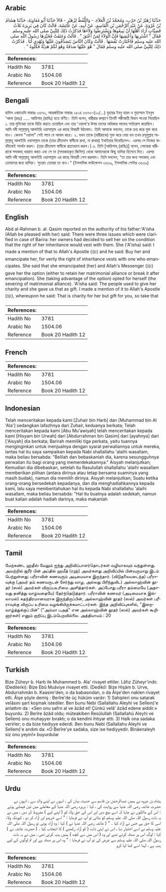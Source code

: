 ## Arabic


<div dir="rtl" lang="ar" style={{fontSize:'larger',backgroundColor:'#f8f9fa',padding:20}}>
حَدَّثَنَا زُهَيْرُ بْنُ حَرْبٍ، وَمُحَمَّدُ بْنُ الْعَلاَءِ، - وَاللَّفْظُ لِزُهَيْرٍ - قَالاَ حَدَّثَنَا أَبُو مُعَاوِيَةَ، حَدَّثَنَا هِشَامُ بْنُ عُرْوَةَ، عَنْ عَبْدِ الرَّحْمَنِ بْنِ الْقَاسِمِ، عَنْ أَبِيهِ، عَنْ عَائِشَةَ، قَالَتْ كَانَ فِي بَرِيرَةَ ثَلاَثُ قَضِيَّاتٍ أَرَادَ أَهْلُهَا أَنْ يَبِيعُوهَا وَيَشْتَرِطُوا وَلاَءَهَا فَذَكَرْتُ ذَلِكَ لِلنَّبِيِّ صلى الله عليه وسلم فَقَالَ ‏"‏ اشْتَرِيهَا وَأَعْتِقِيهَا فَإِنَّ الْوَلاَءَ لِمَنْ أَعْتَقَ ‏"‏ ‏.‏ قَالَتْ وَعَتَقَتْ فَخَيَّرَهَا رَسُولُ اللَّهِ صلى الله عليه وسلم فَاخْتَارَتْ نَفْسَهَا ‏.‏ قَالَتْ وَكَانَ النَّاسُ يَتَصَدَّقُونَ عَلَيْهَا وَتُهْدِي لَنَا ‏.‏ فَذَكَرْتُ ذَلِكَ لِلنَّبِيِّ صلى الله عليه وسلم فَقَالَ ‏"‏ هُوَ عَلَيْهَا صَدَقَةٌ وَهُوَ لَكُمْ هَدِيَّةٌ فَكُلُوهُ ‏"‏ ‏.‏
</div>
<div style={{backgroundColor:'#f8f9fa',padding:20, marginBottom: 10}}><table> <thead> <tr> <th>References:</th> <th></th> </tr> </thead> <tbody><tr><td>Hadith No</td><td>3781</td></tr><tr><td>Arabic No</td><td>1504.06</td></tr><tr><td>Reference</td><td>Book 20 Hadith 12</td></tr></tbody></table></div>

## Bengali


<div dir="ltr" lang="bn" style={{fontSize:'larger',backgroundColor:'#f8f9fa',padding:20}}>
হাদিস একাডেমি নাম্বারঃ ৩৬৭৩, আন্তর্জাতিক নাম্বারঃ ১৫০৪ ৩৬৭৩-(১০/...) যুহায়র ইবনু হারব ও মুহাম্মাদ ইবনুল 'আলা (রহঃ) ..... আয়িশাহ্ (রাযিঃ) হতে বর্ণিত। তিনি বলেন, বারীরার কল্যাণে তিনটি শরীআতী বিধান পাওয়া গিয়েছিল ১. তার মুনিবেরা তাকে বিক্রি করতে চেয়েছিল এবং তার 'ওয়ালা'র উপর তাদের অধিকার লাভের শর্তারোপ করেছিল। আমি নবী সাল্লাল্লাহু আলাইহি ওয়াসাল্লাম এর কাছে বিষয়টি উঠালাম। তিনি আমাকে বললেন, তাকে ক্রয় করে মুক্ত করে দাও। কেননা "ওয়ালা" সেই পাবে যে আযাদ করে। ২. যখন তাকে (বারীরাকে) মুক্ত করে দেয়া হল তখন রসূলুল্লাহ সাল্লাল্লাহু আলাইহি ওয়াসাল্লাম তাকে (তার ক্রীতদাস স্বামীকে রাখা, না রাখার) ইখতিয়ার দিয়েছিলেন। এরপর সে নিজের স্বার্থটাকেই সমর্থন করল। (তার ক্রীতদাস স্বামীকে প্রত্যাখ্যান করল।) ৩. তিনি [আয়িশাহ্ (রাযিঃ)] বলেন, লোকেরা বারীরাকে সদাকাহ্ খয়রাত করত এবং সে তা (সদাকাহকৃত জিনিস) থেকে আমাদেরকে কিছু হাদিয়া হিসেবে দিত। এরপর আমি নবী সাল্লাল্লাহু আলাইহি ওয়াসাল্লাম এর কাছে বিযয়টি পেশ করলাম। তিনি বললেন, “তা তার জন্য সদাকাহ্ এবং তোমাদের জন্য হাদিয়া। সুতরাং তোমরা তা খাও।” (ইসলামিক ফাউন্ডেশন ৩৬৩৯, ইসলামিক সেন্টার ৩৬৩৯)
</div>
<div style={{backgroundColor:'#f8f9fa',padding:20, marginBottom: 10}}><table> <thead> <tr> <th>References:</th> <th></th> </tr> </thead> <tbody><tr><td>Hadith No</td><td>3781</td></tr><tr><td>Arabic No</td><td>1504.06</td></tr><tr><td>Reference</td><td>Book 20 Hadith 12</td></tr></tbody></table></div>

## English


<div dir="ltr" lang="en" style={{fontSize:'larger',backgroundColor:'#f8f9fa',padding:20}}>
Abd al-Rahman b. al. Qasim reported on the authority of his father:'A'isha (Allah be pleased with her) said: There were three issues which were clarified in case of Barira: her owners had decided to sell her on the condition that the right of her inheritance would vest with them. She ('A'isha) said: I made a mention of that to Allah's Apostle (ﷺ) and he said: Buy her and emancipate her, for verily the right of inheritance vests with one who emancipates. She said that she emancipated (her) and Allah's Messenger (ﷺ) gave her the option (either to retain her matrimonial alliance or break it after emancipation). She (taking advantage of the option) opted for herself (the severing of matrimonial alliance). 'A'isha said: The people used to give her charity and she gave us that as gift. I made a mention of it to Allah's Apostle (ﷺ), whereupon he said: That is charity for her but gift for you, so take that
</div>
<div style={{backgroundColor:'#f8f9fa',padding:20, marginBottom: 10}}><table> <thead> <tr> <th>References:</th> <th></th> </tr> </thead> <tbody><tr><td>Hadith No</td><td>3781</td></tr><tr><td>Arabic No</td><td>1504.06</td></tr><tr><td>Reference</td><td>Book 20 Hadith 12</td></tr></tbody></table></div>

## French


<div dir="ltr" lang="fr" style={{fontSize:'larger',backgroundColor:'#f8f9fa',padding:20}}>

</div>
<div style={{backgroundColor:'#f8f9fa',padding:20, marginBottom: 10}}><table> <thead> <tr> <th>References:</th> <th></th> </tr> </thead> <tbody><tr><td>Hadith No</td><td>3781</td></tr><tr><td>Arabic No</td><td>1504.06</td></tr><tr><td>Reference</td><td>Book 20 Hadith 12</td></tr></tbody></table></div>

## Indonesian


<div dir="ltr" lang="id" style={{fontSize:'larger',backgroundColor:'#f8f9fa',padding:20}}>
Telah menceritakan kepada kami [Zuhair bin Harb] dan [Muhammad bin Al 'Ala'] sedangkan lafazhnya dari Zuhair, keduanya berkata; Telah menceritakan kepada kami [Abu Mu'awiyah] telah menceritakan kepada kami [Hisyam bin Urwah] dari [Abdurrahman bin Qasim] dari [ayahnya] dari ['Aisyah] dia berkata; Barirah memiliki tiga perkata, yaitu tuannya menginginkan untuk menjualnya dengan syarat perwaliannya untuk mereka, lantas hal itu saya sampaikan kepada Nabi shallallahu 'alaihi wasallam, maka beliau bersabda: "Belilah dan bebaskanlah dia, karena sesungguhnya perwalian itu bagi orang yang memerdekakannya." Aisyah melanjutkan; Kemudian dia dibebaskan, setelah itu Rasulullah shallallahu 'alaihi wasallam memberikan pilihan (antara dirinya atau tetap bersama suaminya yang masih budak), namun dia memilih dirinya. Aisyah melanjutkan; Suatu ketika orang-orang bersedekah kepadanya, dan dia menghadiahkannya kepada kami, lalu saya memberitahukan hal itu kepada Nabi shallallahu 'alaihi wasallam, maka beliau bersabda: "Hal itu buatnya adalah sedekah, namun buat kalian adalah hadiah darinya, maka makanlah
</div>
<div style={{backgroundColor:'#f8f9fa',padding:20, marginBottom: 10}}><table> <thead> <tr> <th>References:</th> <th></th> </tr> </thead> <tbody><tr><td>Hadith No</td><td>3781</td></tr><tr><td>Arabic No</td><td>1504.06</td></tr><tr><td>Reference</td><td>Book 20 Hadith 12</td></tr></tbody></table></div>

## Tamil


<div dir="ltr" lang="ta" style={{fontSize:'larger',backgroundColor:'#f8f9fa',padding:20}}>
மேற்கண்ட ஹதீஸ் மேலும் ஐந்து அறிவிப்பாளர்தொடர்கள் வழியாகவும் வந்துள்ளது. அவற்றில் ஜரீர் பின் அப்தில் ஹமீத் (ரஹ்) அவர்களது அறிவிப்பில் பின்வருமாறு இடம் பெற்றுள்ளது: பரீராவின் கணவரும் அடிமையாக இருந்தார். (விடுதலையடைந்த) பரீராவுக்கு (அவர் தம் கணவருடன் சேர்ந்து வாழ, அல்லது பிரிந்துவிட) அல்லாஹ்வின் தூதர் (ஸல்) அவர்கள் விருப்பஉரிமை அளித்தார்கள். அப்போது பரீரா தம்மையே (அதாவது தனித்து வாழ்வதையே) தேர்ந்தெடுத்தார். பரீராவின் கணவர் (அடிமையாக இல்லாமல்) சுதந்திரமானவராக இருந்திருப்பின், அல்லாஹ்வின் தூதர் (ஸல்) அவர்கள் பரீராவுக்கு விருப்ப உரிமை வழங்கியிருக்கமாட்டார்கள். இந்த அறிவிப்புகளில், "இறைவாழ்த்துக்குப் பின்" ("அம்மா பஅத்" என அல்லாஹ்வின் தூதர் (ஸல்) அவர்கள் கூறினார்கள்) எனும் குறிப்பு இடம்பெறவில்லை. அத்தியாயம் : 20
</div>
<div style={{backgroundColor:'#f8f9fa',padding:20, marginBottom: 10}}><table> <thead> <tr> <th>References:</th> <th></th> </tr> </thead> <tbody><tr><td>Hadith No</td><td>3781</td></tr><tr><td>Arabic No</td><td>1504.06</td></tr><tr><td>Reference</td><td>Book 20 Hadith 12</td></tr></tbody></table></div>

## Turkish


<div dir="ltr" lang="tr" style={{fontSize:'larger',backgroundColor:'#f8f9fa',padding:20}}>
Bize Züheyr b. Harb ile Muhammed b. Ala' rivayet ettiler. Lâfız Züheyr'indir. (Dedilerki): Bize Ebû Muâviye rivayet etti. (Dediki): Bize Hişâm b. Urve, Abdurrahmân b. Kaasim'den, o da babasından, o da Âişe'den naklen rivayet etti. Âişe şöyle demiş : Berîre'de üç hüküm vardır: 1) Sahipleri onu satarak velâsını şart koşmak istediler. Ben bunu Nebi (Sallallahu Aleyhi ve Selİeın)'e anlattım da : «Sen onu safrn al ve âzâd et! Çünkü velâ' âzâd edene aiddir.» buyurdu. 2) Berîre âzâd oldu; müteakiben Resûlullah (Sallallahü Aleyhi ve Sellem) onu muhayyer bıraktı; o da kendini ihtiyar etti. 3) Halk ona sadaka verirler; o da bize hediyye ederdi. Ben bunu Nebi (Sallallahu Aleyhi ve Sellem)'e andım da: «O Berîre'ye sadaka, size ise hediyyedir. Binâenaleyh siz onu yeyin!» buyurdular
</div>
<div style={{backgroundColor:'#f8f9fa',padding:20, marginBottom: 10}}><table> <thead> <tr> <th>References:</th> <th></th> </tr> </thead> <tbody><tr><td>Hadith No</td><td>3781</td></tr><tr><td>Arabic No</td><td>1504.06</td></tr><tr><td>Reference</td><td>Book 20 Hadith 12</td></tr></tbody></table></div>

## Urdu


<div dir="rtl" lang="ur" style={{fontSize:'larger',backgroundColor:'#f8f9fa',padding:20}}>
ہشام بن عروہ نے ہمیں عبدالرحمٰن بن قاسم سے حدیث بیان کی ، انہوں نے اپنے والد سے ، انہوں نے حضرت عائشہ رضی اللہ عنہا سے روایت کی ، کہا : بریرہ رضی اللہ عنہا کے معاملے میں تین فیصلے ہوئے : اس کے مالکوں نے چاہا کہ اسے بیچ دیں اور اس کے حقِ ولاء کو ( اپنے لیے ) مشروط کر دیں ، میں نے یہ بات رسول اللہ صلی اللہ علیہ وسلم کو بتائی تو آپ نے فرمایا : " اسے خریدو اور آزاد کر دو ، کیونکہ ولاء اسی کا حق ہے جس نے آزاد کیا ۔ " ( عائشہ رضی اللہ عنہا نے ) کہا : وہ آزاد ہوئی تو رسول اللہ صلی اللہ علیہ وسلم نے اسے اختیار دیا ، اس نے اپنی ذات ( کو آزاد رکھنے ) کا انتخاب کیا ۔ ( حضرت عائشہ نے ) کہا : لوگ اس پر صدقہ کرتے تھے اور وہ ( اس میں سے کچھ ) ہمیں ہدیہ کرتی تھی ، میں نے یہ بات رسول اللہ صلی اللہ علیہ وسلم سے عرض کی تو آپ نے فرمایا : " وہ اس پر صدقہ ہے اور تم لوگوں کے لیے ہدیہ ہے ، لہذا اسے کھا لیا کرو
</div>
<div style={{backgroundColor:'#f8f9fa',padding:20, marginBottom: 10}}><table> <thead> <tr> <th>References:</th> <th></th> </tr> </thead> <tbody><tr><td>Hadith No</td><td>3781</td></tr><tr><td>Arabic No</td><td>1504.06</td></tr><tr><td>Reference</td><td>Book 20 Hadith 12</td></tr></tbody></table></div>